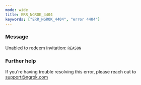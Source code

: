 ```yaml
---
mode: wide
title: ERR_NGROK_4404
keywords: ["ERR_NGROK_4404", "error 4404"]
---
```



### Message

Unabled to redeem invitation: `REASON`

<ErrorDetails />

### Further help

If you're having trouble resolving this error, please reach out to [support@ngrok.com](mailto:support@ngrok.com?subject=Help%20with%20ERR_NGROK_4404)
